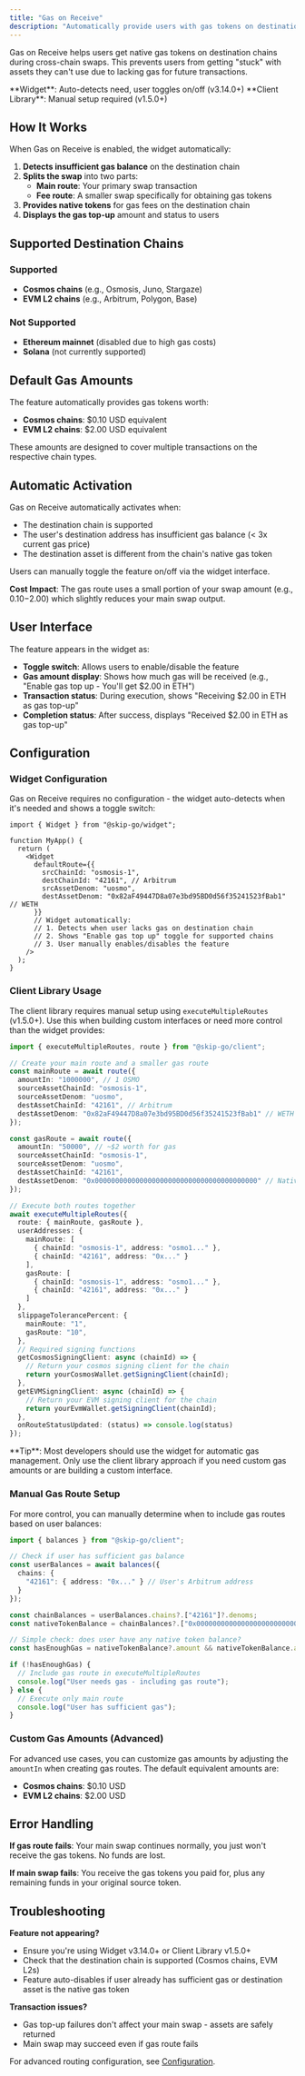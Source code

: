 ```yaml
---
title: "Gas on Receive"
description: "Automatically provide users with gas tokens on destination chains during cross-chain swaps"
---
```


Gas on Receive helps users get native gas tokens on destination chains during cross-chain swaps. This prevents users from getting "stuck" with assets they can't use due to lacking gas for future transactions.

<Note>
**Widget**: Auto-detects need, user toggles on/off (v3.14.0+)
**Client Library**: Manual setup required (v1.5.0+)
</Note>

## How It Works

When Gas on Receive is enabled, the widget automatically:

1. **Detects insufficient gas balance** on the destination chain
2. **Splits the swap** into two parts:
   - **Main route**: Your primary swap transaction
   - **Fee route**: A smaller swap specifically for obtaining gas tokens
3. **Provides native tokens** for gas fees on the destination chain
4. **Displays the gas top-up** amount and status to users

## Supported Destination Chains

### Supported
- **Cosmos chains** (e.g., Osmosis, Juno, Stargaze)
- **EVM L2 chains** (e.g., Arbitrum, Polygon, Base)

### Not Supported
- **Ethereum mainnet** (disabled due to high gas costs)
- **Solana** (not currently supported)

## Default Gas Amounts

The feature automatically provides gas tokens worth:
- **Cosmos chains**: $0.10 USD equivalent
- **EVM L2 chains**: $2.00 USD equivalent

These amounts are designed to cover multiple transactions on the respective chain types.

## Automatic Activation

Gas on Receive automatically activates when:
- The destination chain is supported
- The user's destination address has insufficient gas balance (< 3x current gas price)
- The destination asset is different from the chain's native gas token

Users can manually toggle the feature on/off via the widget interface.

**Cost Impact**: The gas route uses a small portion of your swap amount (e.g., $0.10-$2.00) which slightly reduces your main swap output.

## User Interface

The feature appears in the widget as:
- **Toggle switch**: Allows users to enable/disable the feature
- **Gas amount display**: Shows how much gas will be received (e.g., "Enable gas top up - You'll get $2.00 in ETH")
- **Transaction status**: During execution, shows "Receiving $2.00 in ETH as gas top-up"
- **Completion status**: After success, displays "Received $2.00 in ETH as gas top-up"

## Configuration

### Widget Configuration

Gas on Receive requires no configuration - the widget auto-detects when it's needed and shows a toggle switch:

```tsx
import { Widget } from "@skip-go/widget";

function MyApp() {
  return (
    <Widget
      defaultRoute={{
        srcChainId: "osmosis-1",
        destChainId: "42161", // Arbitrum
        srcAssetDenom: "uosmo",
        destAssetDenom: "0x82aF49447D8a07e3bd95BD0d56f35241523fBab1" // WETH
      }}
      // Widget automatically:
      // 1. Detects when user lacks gas on destination chain
      // 2. Shows "Enable gas top up" toggle for supported chains
      // 3. User manually enables/disables the feature
    />
  );
}
```

### Client Library Usage

The client library requires manual setup using `executeMultipleRoutes` (v1.5.0+). Use this when building custom interfaces or need more control than the widget provides:

```typescript
import { executeMultipleRoutes, route } from "@skip-go/client";

// Create your main route and a smaller gas route
const mainRoute = await route({
  amountIn: "1000000", // 1 OSMO
  sourceAssetChainId: "osmosis-1",
  sourceAssetDenom: "uosmo",
  destAssetChainId: "42161", // Arbitrum
  destAssetDenom: "0x82aF49447D8a07e3bd95BD0d56f35241523fBab1" // WETH
});

const gasRoute = await route({
  amountIn: "50000", // ~$2 worth for gas
  sourceAssetChainId: "osmosis-1",
  sourceAssetDenom: "uosmo",
  destAssetChainId: "42161",
  destAssetDenom: "0x0000000000000000000000000000000000000000" // Native ETH
});

// Execute both routes together
await executeMultipleRoutes({
  route: { mainRoute, gasRoute },
  userAddresses: {
    mainRoute: [
      { chainId: "osmosis-1", address: "osmo1..." },
      { chainId: "42161", address: "0x..." }
    ],
    gasRoute: [
      { chainId: "osmosis-1", address: "osmo1..." },
      { chainId: "42161", address: "0x..." }
    ]
  },
  slippageTolerancePercent: {
    mainRoute: "1",
    gasRoute: "10",
  },
  // Required signing functions
  getCosmosSigningClient: async (chainId) => {
    // Return your cosmos signing client for the chain
    return yourCosmosWallet.getSigningClient(chainId);
  },
  getEVMSigningClient: async (chainId) => {
    // Return your EVM signing client for the chain
    return yourEvmWallet.getSigningClient(chainId);
  },
  onRouteStatusUpdated: (status) => console.log(status)
});
```

<Note>
**Tip**: Most developers should use the widget for automatic gas management. Only use the client library approach if you need custom gas amounts or are building a custom interface.
</Note>

### Manual Gas Route Setup

For more control, you can manually determine when to include gas routes based on user balances:

```typescript
import { balances } from "@skip-go/client";

// Check if user has sufficient gas balance
const userBalances = await balances({
  chains: {
    "42161": { address: "0x..." } // User's Arbitrum address
  }
});

const chainBalances = userBalances.chains?.["42161"]?.denoms;
const nativeTokenBalance = chainBalances?.["0x0000000000000000000000000000000000000000"];

// Simple check: does user have any native token balance?
const hasEnoughGas = nativeTokenBalance?.amount && nativeTokenBalance.amount !== "0";

if (!hasEnoughGas) {
  // Include gas route in executeMultipleRoutes
  console.log("User needs gas - including gas route");
} else {
  // Execute only main route
  console.log("User has sufficient gas");
}
```

### Custom Gas Amounts (Advanced)

For advanced use cases, you can customize gas amounts by adjusting the `amountIn` when creating gas routes. The default equivalent amounts are:
- **Cosmos chains**: $0.10 USD
- **EVM L2 chains**: $2.00 USD

## Error Handling

**If gas route fails**: Your main swap continues normally, you just won't receive the gas tokens. No funds are lost.

**If main swap fails**: You receive the gas tokens you paid for, plus any remaining funds in your original source token.

## Troubleshooting

**Feature not appearing?**
- Ensure you're using Widget v3.14.0+ or Client Library v1.5.0+
- Check that the destination chain is supported (Cosmos chains, EVM L2s)
- Feature auto-disables if user already has sufficient gas or destination asset is the native gas token

**Transaction issues?**
- Gas top-up failures don't affect your main swap - assets are safely returned
- Main swap may succeed even if gas route fails

For advanced routing configuration, see [Configuration](/widget/configuration).
